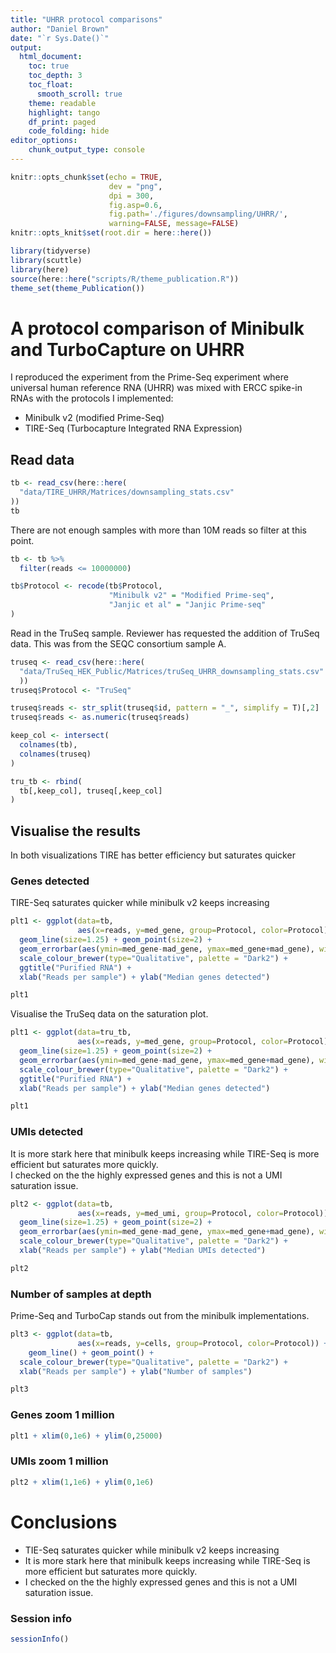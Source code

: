 ```yaml
---
title: "UHRR protocol comparisons"
author: "Daniel Brown"
date: "`r Sys.Date()`"
output:
  html_document:
    toc: true
    toc_depth: 3
    toc_float:
      smooth_scroll: true
    theme: readable
    highlight: tango 
    df_print: paged
    code_folding: hide
editor_options: 
    chunk_output_type: console
---
```


```r
knitr::opts_chunk$set(echo = TRUE,
                      dev = "png",
                      dpi = 300,
                      fig.asp=0.6,
                      fig.path='./figures/downsampling/UHRR/',
                      warning=FALSE, message=FALSE)
knitr::opts_knit$set(root.dir = here::here())

library(tidyverse)
library(scuttle)
library(here)
source(here::here("scripts/R/theme_publication.R"))
theme_set(theme_Publication())
```

# A protocol comparison of Minibulk and TurboCapture on UHRR

I reproduced the experiment from the Prime-Seq experiment where universal human reference RNA (UHRR) was mixed with ERCC spike-in RNAs with the protocols I implemented:

* Minibulk v2 (modified Prime-Seq)
* TIRE-Seq (Turbocapture Integrated RNA Expression)

## Read data

```r
tb <- read_csv(here::here(
  "data/TIRE_UHRR/Matrices/downsampling_stats.csv"
))
tb
```

There are not enough samples with more than 10M reads so filter at this point.

```r
tb <- tb %>% 
  filter(reads <= 10000000)

tb$Protocol <- recode(tb$Protocol,
                      "Minibulk v2" = "Modified Prime-seq",
                      "Janjic et al" = "Janjic Prime-seq"
)
```

Read in the TruSeq sample. Reviewer has requested the addition of TruSeq data. This was from the SEQC consortium sample A.

```r
truseq <- read_csv(here::here(
  "data/TruSeq_HEK_Public/Matrices/truSeq_UHRR_downsampling_stats.csv"
  ))
truseq$Protocol <- "TruSeq"

truseq$reads <- str_split(truseq$id, pattern = "_", simplify = T)[,2]
truseq$reads <- as.numeric(truseq$reads)

keep_col <- intersect(
  colnames(tb),
  colnames(truseq)
)

tru_tb <- rbind(
  tb[,keep_col], truseq[,keep_col]
)
```

## Visualise the results {.tabset}

In both visualizations TIRE has better efficiency but saturates quicker

### Genes detected

TIRE-Seq saturates quicker while minibulk v2 keeps increasing

```r
plt1 <- ggplot(data=tb, 
               aes(x=reads, y=med_gene, group=Protocol, color=Protocol)) +
  geom_line(size=1.25) + geom_point(size=2) +
  geom_errorbar(aes(ymin=med_gene-mad_gene, ymax=med_gene+mad_gene), width=.1, size=1.25) +
  scale_colour_brewer(type="Qualitative", palette = "Dark2") +
  ggtitle("Purified RNA") +
  xlab("Reads per sample") + ylab("Median genes detected")

plt1
```

Visualise the TruSeq data on the saturation plot.

```r
plt1 <- ggplot(data=tru_tb, 
               aes(x=reads, y=med_gene, group=Protocol, color=Protocol)) +
  geom_line(size=1.25) + geom_point(size=2) +
  geom_errorbar(aes(ymin=med_gene-mad_gene, ymax=med_gene+mad_gene), width=.1, size=1.25) +
  scale_colour_brewer(type="Qualitative", palette = "Dark2") +
  ggtitle("Purified RNA") +
  xlab("Reads per sample") + ylab("Median genes detected")

plt1
```

### UMIs detected

It is more stark here that minibulk keeps increasing while TIRE-Seq is more efficient but saturates more quickly.  
I checked on the the highly expressed genes and this is not a UMI saturation issue.

```r
plt2 <- ggplot(data=tb, 
               aes(x=reads, y=med_umi, group=Protocol, color=Protocol)) +
  geom_line(size=1.25) + geom_point(size=2) +
  geom_errorbar(aes(ymin=med_gene-mad_gene, ymax=med_gene+mad_gene), width=.1, size=1.25) +
  scale_colour_brewer(type="Qualitative", palette = "Dark2") +
  xlab("Reads per sample") + ylab("Median UMIs detected")

plt2
```

### Number of samples at depth

Prime-Seq and TurboCap stands out from the minibulk implementations.

```r
plt3 <- ggplot(data=tb, 
               aes(x=reads, y=cells, group=Protocol, color=Protocol)) +
    geom_line() + geom_point() +
  scale_colour_brewer(type="Qualitative", palette = "Dark2") +
  xlab("Reads per sample") + ylab("Number of samples")

plt3
```

### Genes zoom 1 million

```r
plt1 + xlim(0,1e6) + ylim(0,25000)
```

### UMIs zoom 1 million

```r
plt2 + xlim(1,1e6) + ylim(0,1e6)
```

# Conclusions

* TIE-Seq saturates quicker while minibulk v2 keeps increasing
* It is more stark here that minibulk keeps increasing while TIRE-Seq is more efficient but saturates more quickly.  
* I checked on the the highly expressed genes and this is not a UMI saturation issue.

### Session info
```r
sessionInfo()
```
